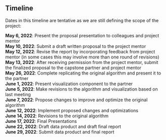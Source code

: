 ## Timeline
Dates in this timeline are tentative as we are still defining the scope of the project:

__May 6, 2022__: Present the proposal presentation to colleagues and project mentor <br />
__May 10, 2022__: Submit a draft written proposal to the project mentor <br />
__May 12, 2022__: Revise the report by incorporating feedback from project mentor (in some cases this may involve more than one round of revisions) <br />
__May 13, 2022__: After receiving permission from the project mentor, submit the finalized proposal to the capstone partner and project mentor <br />
__May 26, 2022__: Complete replicating the original algorithm and present it to the partner <br />
__June 1, 2022__: Present visualization component to the partner <br />
__June 5, 2022__: Make revisions to the algorithm and visualization based on last meeting <br />
__June 7, 2022__: Propose changes to improve and optimize the original algorithm <br />
__June 12, 2022__: Implement proposed changes and optimizations <br />
__June 14, 2022__: Revisions to the original algorithm <br />
__June 17, 2022__: Final Presentations <br />
__June 22, 2022__: Draft data product and draft final report <br />
__June 29, 2022__: Submit data product and final report <br />

```r

```
